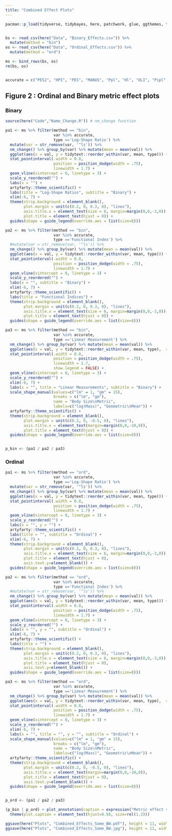 ```yaml
---
title: "Combined Effect Plots"
---
```


```r
pacman::p_load(tidyverse, tidybayes, here, patchwork, glue, ggthemes, tidytext, grid)


bs <- read_csv(here("Data", "Binary_Effects.csv")) %>% 
  mutate(method = "bin")
os <- read_csv(here("Data", "Ordinal_Effects.csv")) %>% 
  mutate(method = "ord")

ms <- bind_rows(bs, os)
rm(bs, os)


accurate = c("PES2", "HPI", "PES", "MANUS", "Ppl", "Hl", "OLI", "Pipl", "MANUS2", "FEB", "Rl", "Ipl", "Uol", "Fl", "Ul", "Mtl",  "lsPpl", "lsCl", "lsUol", "lsIsl", "lsMtl", "lsTpw", "lsIpl", "lsRl", "lsUl")
```

## Figure 2 : Ordinal and Binary metric effect plots

### Binary

```r
source(here("Code","Name_Change.R")) # nm_change function

pa1 <- ms %>% filter(method == "bin",
                     var %in% accurate, 
                     type =='Log-Shape Ratio') %>% 
  mutate(var = str_remove(var, '^ls')) %>% 
  nm_change() %>% group_by(var) %>% mutate(mean = mean(val)) %>% 
  ggplot(aes(x = val, y = tidytext::reorder_within(var, mean, type))) +
  stat_pointinterval(.width = 0.8, 
                     position = position_dodge(width = .75),
                     linewidth = 1.7) +
  geom_vline(xintercept = 0, linetype = 3) + 
  scale_y_reordered("") +
  labs(x = "") +
  artyfarty::theme_scientific() +
  labs(title = "Log-Shape Ratios", subtitle = "Binary") +
  xlim(-6, 7) +
  theme(strip.background = element_blank(),
        plot.margin = unit(c(0.2, 0, 0.3, 0), "lines"),
        axis.title.x = element_text(size = 6, margin=margin(0,0,-3,0)),
        plot.title = element_text(hjust = 0)) +
  guides(shape = guide_legend(override.aes = list(size=8)))

pa2 <- ms %>% filter(method == "bin",
                     var %in% accurate,
                     type =='Functional Index') %>% 
  #mutate(var = str_remove(var, '^ls')) %>% 
  nm_change() %>% group_by(var) %>% mutate(mean = mean(val)) %>% 
  ggplot(aes(x = val, y = tidytext::reorder_within(var, mean, type))) +
  stat_pointinterval(.width = 0.8, 
                     position = position_dodge(width = .75),
                     linewidth = 1.7) +
  geom_vline(xintercept = 0, linetype = 3) + 
  scale_y_reordered("") +
  labs(x = "", subtitle = "Binary") +
  xlim(-6, 7) +
  artyfarty::theme_scientific() +
  labs(title = "Functional Indices") +
  theme(strip.background = element_blank(),
        plot.margin = unit(c(0.2, 0, 0.3, 0), "lines"),
        axis.title.x = element_text(size = 6, margin=margin(0,0,-3,0)),
        plot.title = element_text(hjust = 0)) +
  guides(shape = guide_legend(override.aes = list(size=8)))

pa3 <- ms %>% filter(method == "bin",
                     var %in% accurate,
                     type =='Linear Measurement') %>% 
  nm_change() %>% group_by(var) %>% mutate(mean = mean(val)) %>% 
  ggplot(aes(x = val, y = tidytext::reorder_within(var, mean, type),  shape = mass)) +
  stat_pointinterval(.width = 0.8, 
                     position = position_dodge(width = .75),
                     linewidth = 1.7,
                     show.legend = FALSE) +
  geom_vline(xintercept = 0, linetype = 3) + 
  scale_y_reordered("") +
  xlim(-6, 7) +
  labs(x = "", title = "Linear Measurements", subtitle = "Binary") +
  scale_shape_manual(values=c("lm" = 1, "gm" = 15),
                     breaks = c("lm", "gm"),
                     name = "Body Size\nMetric",
                     labels=c("log(Mass)", "Geometric\nMean")) +
  artyfarty::theme_scientific() + 
  theme(strip.background = element_blank(),
        plot.margin = unit(c(0.2, 0, -0.5, 0), "lines"),
        axis.title.x = element_text(margin=margin(0,0,-10,0)),
        plot.title = element_text(hjust = 0)) +
  guides(shape = guide_legend(override.aes = list(size=8)))


p_bin <- (pa1 / pa2 / pa3) 
```

### Ordinal

```r
pa1 <- ms %>% filter(method == "ord",
                     var %in% accurate, 
                     type =='Log-Shape Ratio') %>% 
  mutate(var = str_remove(var, '^ls')) %>% 
  nm_change() %>% group_by(var) %>% mutate(mean = mean(val)) %>% 
  ggplot(aes(x = val, y = tidytext::reorder_within(var, mean, type))) +
  stat_pointinterval(.width = 0.8, 
                     position = position_dodge(width = .75),
                     linewidth = 1.7) +
  geom_vline(xintercept = 0, linetype = 3) + 
  scale_y_reordered("") +
  labs(x = "", y = "") +
  artyfarty::theme_scientific() +
  labs(title = "", subtitle = "Ordinal") +
  xlim(-6, 7) +
  theme(strip.background = element_blank(),
        plot.margin = unit(c(0.2, 0, 0.3, 0), "lines"),
        axis.title.x = element_text(size = 6, margin=margin(0,0,-3,0)),
        plot.title = element_text(hjust = 0),
        axis.text.y=element_blank()) +
  guides(shape = guide_legend(override.aes = list(size=8)))

pa2 <- ms %>% filter(method == "ord",
                     var %in% accurate,
                     type =='Functional Index') %>% 
  #mutate(var = str_remove(var, '^ls')) %>% 
  nm_change() %>% group_by(var) %>% mutate(mean = mean(val)) %>% 
  ggplot(aes(x = val, y = tidytext::reorder_within(var, mean, type))) +
  stat_pointinterval(.width = 0.8, 
                     position = position_dodge(width = .75),
                     linewidth = 1.7) +
  geom_vline(xintercept = 0, linetype = 3) + 
  scale_y_reordered("") +
  labs(x = "", y = "", subtitle = "Ordinal") +
  xlim(-6, 7) +
  artyfarty::theme_scientific() +
  labs(title = "") +
  theme(strip.background = element_blank(),
        plot.margin = unit(c(0.2, 0, 0.3, 0), "lines"),
        axis.title.x = element_text(size = 6, margin=margin(0,0,-3,0)),
        plot.title = element_text(hjust = 0),
        axis.text.y=element_blank()) +
  guides(shape = guide_legend(override.aes = list(size=8)))

pa3 <- ms %>% filter(method == "ord",
                     var %in% accurate,
                     type =='Linear Measurement') %>% 
  nm_change() %>% group_by(var) %>% mutate(mean = mean(val)) %>% 
  ggplot(aes(x = val, y = tidytext::reorder_within(var, mean, type),  shape = mass)) +
  stat_pointinterval(.width = 0.8, 
                     position = position_dodge(width = .75),
                     linewidth = 1.7) +
  geom_vline(xintercept = 0, linetype = 3) + 
  scale_y_reordered("") +
  xlim(-6, 7) +
  labs(x = "", title = "", y = "", subtitle = "Ordinal") +
  scale_shape_manual(values=c("lm" = 1, "gm" = 15),
                     breaks = c("lm", "gm"),
                     name = "Body Size\nMetric",
                     labels=c("log(Mass)", "Geometric\nMean")) +
  artyfarty::theme_scientific() + 
  theme(strip.background = element_blank(),
        plot.margin = unit(c(0.2, 0, -0.5, 0), "lines"),
        axis.title.x = element_text(margin=margin(0,0,-10,0)),
        plot.title = element_text(hjust = 0),
        axis.text.y=element_blank()) +
  guides(shape = guide_legend(override.aes = list(size=8)))


p_ord <- (pa1 / pa2 / pa3) 
```

```r
(p_bin | p_ord) + plot_annotation(caption = expression("Metric effect size"~beta)) &
  theme(plot.caption = element_text(hjust=0.58, size=rel(1.2)))

ggsave(here("Plots", "Combined_Effects_Some_BW.pdf"), height = 11, width = 8)
ggsave(here("Plots", "Combined_Effects_Some_BW.jpg"), height = 11, width = 8)
```